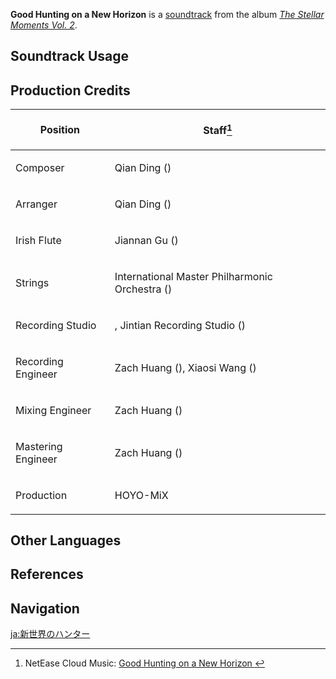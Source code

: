 {{Soundtrack Infobox
|image          = The Stellar Moments Vol. 2.png
|album          = The Stellar Moments Vol. 2
|number         = 16
|featured       =
|featured2      =
|featured3      =
|featured_disc  =
|featured_disc2 =
|featured_disc3 =
|youtube_id     = lVfcDZXYRRo
|spotify_id     = 25hSwHLBBjSD38LJoG72Wb
|previous       = Will of Thunder
|next           = Tactician's Grit
}}
'''Good Hunting on a New Horizon''' is a [[soundtrack]] from the album ''[[The Stellar Moments Vol. 2]]''.

==Soundtrack Usage==
{{Soundtrack Usage
|mediaoriginal = Character Demo;;Aloy
|quest     = 
|location  = 
|domain    = 
}}

==Production Credits==
{| class="wikitable"
! Position
! Staff<ref>NetEase Cloud Music: [https://music.163.com/#/song?id=1913532417 Good Hunting on a New Horizon {{zh|新世界的猎手}}]</ref>
|-
! Composer
| Qian Ding ({{zh|丁谦}})
|-
! Arranger
| Qian Ding ({{zh|丁谦}})
|-
! Irish Flute
| Jiannan Gu ({{zh|顾剑楠}})
|-
! Strings
| International Master Philharmonic Orchestra ({{zh|国际首席爱乐乐团}})
|-
! Recording Studio
| {{Not a Typo|52Hz Studio}}, Jintian Recording Studio ({{zh|金田录音棚}})
|-
! Recording Engineer
| Zach Huang ({{zh|黄巍}}), Xiaosi Wang ({{zh|王小四}})
|-
! Mixing Engineer
| Zach Huang ({{zh|黄巍}})
|-
! Mastering Engineer
| Zach Huang ({{zh|黄巍}})
|-
! Production
| HOYO-MiX
|}

==Other Languages==
{{Other Languages
|en      = Good Hunting on a New Horizon
|zhs     = 新世界的猎手
|zhs_rm  = Xīn Shìjiè de Lièshǒu
|zht     = 新世界的獵手
|zht_rm  = Xīn Shìjiè de Lièshǒu
|zh_tl   = 
|ja      = 新世界のハンター
|ja_rm   = Shin Sekai no Hantaa
|ja_tl   = A New World's Hunter
}}

==References==
{{Reflist}}

==Navigation==
{{Soundtrack Navbox|The Stellar Moments}}

[[ja:新世界のハンター]]